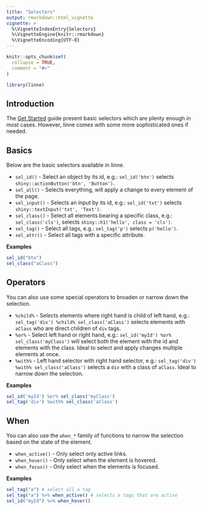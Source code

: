 ```yaml
---
title: "Selectors"
output: rmarkdown::html_vignette
vignette: >
  %\VignetteIndexEntry{Selectors}
  %\VignetteEngine{knitr::rmarkdown}
  %\VignetteEncoding{UTF-8}
---
```


```r
knitr::opts_chunk$set(
  collapse = TRUE,
  comment = "#>"
)

library(linne)
```

## Introduction

The [Get Started](get-started.html) guide present basic selectors which are plenty enough in most cases. However, linne comes with some more sophisticated ones if needed.

## Basics

Below are the basic selectors available in linne.

* `sel_id()` - Select an object by its id, e.g.: `sel_id('btn')` selects `shiny::actionButton('btn', 'Button')`.
* `sel_all()` - Selects everything, will apply a change to every element of the page.
* `sel_input()` - Selects an input by its id, e.g.: `sel_id('txt')` selects `shiny::textInput('txt', 'Text')`.
* `sel_class()` - Select all elements bearing a specific class, e.g.: `sel_class('cls')`, selects `shiny::h1('hello', class = 'cls')`.
* `sel_tag()` - Select all tags, e.g.: `sel_tag('p')` selects `p('hello')`.
* `sel_attr()` - Select all tags with a specific attribute.

__Examples__

```r
sel_id("btn")
sel_class("aClass")
```

## Operators

You can also use some special operators to broaden or narrow down the selection.

* `%child%` - Selects elements where right hand is child of left hand, e.g.: `sel_tag('div') %child% sel_class('aClass')` selects elements with `aClass` who are direct children of `div` tags.
* `%or%` - Select left hand or right hand, e.g.: `sel_id('myId') %or% sel_class('myClass')` will select both the element with the id and elements with the class. Ideal to select and apply changes multiple elements at once.
* `%with%` - Left hand selector with right hand selector, e.g.: `sel_tag('div') %with% sel_class('aClass')` selects a `div` with a class of `aClass`. Ideal to narrow down the selection.

__Examples__

```r
sel_id('myId') %or% sel_class('myClass')
sel_tag('div') %with% sel_class('aClass')
```

## When

You can also use the `when_*` family of functions to narrow the selection based on the state of the element.

* `when_active()` - Only select only active links.
* `when_hover()` - Only select when the element is hovered.
* `when_focus()` - Only select when the elements is focused.

__Examples__

```r
sel_tag("a") # select all a tag
sel_tag("a") %>% when_active() # selects a tags that are active
sel_id("myId") %>% when_hover()
```

